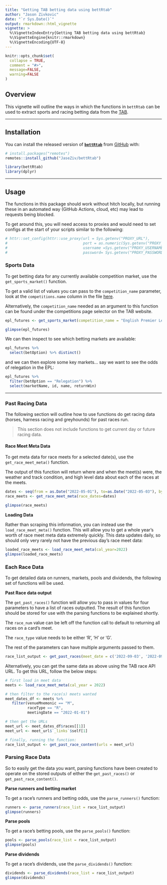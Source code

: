 ```yaml
---
title: "Getting TAB betting data using bettRtab"
author: "Jason Zivkovic"
date: "`r Sys.Date()`"
output: rmarkdown::html_vignette
vignette: >
  %\VignetteIndexEntry{Getting TAB betting data using bettRtab}
  %\VignetteEngine{knitr::rmarkdown}
  %\VignetteEncoding{UTF-8}
---
```


```r
knitr::opts_chunk$set(
  collapse = TRUE,
  comment = "#>",
  message=FALSE,
  warning=FALSE
)
```


## Overview

This vignette will outline the ways in which the functions in `bettRtab` can be used to extract sports and racing betting data from the [TAB](https://www.tab.com.au/).

***

## Installation


You can install the released version of [**```bettRtab```**](https://github.com/JaseZiv/bettRtab/) from [GitHub](https://github.com/JaseZiv/bettRtab) with:

```r
# install.packages("remotes")
remotes::install_github("JaseZiv/bettRtab")
```


```r
library(bettRtab)
library(dplyr)
```


***

## Usage

The functions in this package should work without hitch locally, but running these in an automated way (GitHub Actions, cloud, etc) may lead to requests being blocked.

To get around this, you will need access to proxies and would need to set configs at the start of your scripts similar to the following:

```r
# httr::set_config(httr::use_proxy(url = Sys.getenv("PROXY_URL"),
#                                  port = as.numeric(Sys.getenv("PROXY_PORT")),
#                                  username =Sys.getenv("PROXY_USERNAME"),
#                                  password= Sys.getenv("PROXY_PASSWORD")))


```


### Sports Data

To get betting data for any currently available competition market, use the `get_sports_market()` function. 

To get a valid list of values you can pass to the `competition_name` parameter, look at the `competitions.name` column in the file [here](https://github.com/JaseZiv/Betting-Data/blob/main/data/sports_markets.csv).

Alternatively, the `competition_name` needed as an argument to this function can be found under the competitions page selector on the TAB website.

```r
epl_futures <- get_sports_market(competition_name = "English Premier League Futures")

glimpse(epl_futures)

```

We can then inspect to see which betting markets are available:

```r
epl_futures %>% 
  select(betOption) %>% distinct()
```


and we can then explore some key markets... say we want to see the odds of relegation in the EPL:

```r
epl_futures %>% 
  filter(betOption == "Relegation") %>% 
  select(marketName, id, name, returnWin)
```


***

### Past Racing Data

The following section will outline how to use functions do get racing data (horses, harness racing and greyhounds) for past races run. 

> This section does not include functions to get current day or future racing data.


#### Race Meet Meta Data

To get meta data for race meets for a selected date(s), use the `get_race_meet_meta()` function.

The output of this function will return where and when the meet(s) were, the weather and track condition, and high level data about each of the races at the meets.

```r
dates <- seq(from = as.Date("2022-05-01"), to=as.Date("2022-05-03"), by=1)
race_meets <- get_race_meet_meta(race_dates=dates)

glimpse(race_meets)
```


**Loading Data**

Rather than scraping this information, you can instead use the `load_race_meet_meta()` function. This will allow you to get a whole year's worth of race meet meta data extremely quickly. This data updates daily, so should only very rarely not have the previous day's race meet data:

```r
loaded_race_meets <- load_race_meet_meta(cal_year=2022)
glimpse(loaded_race_meets)
```


### Each Race Data

To get detailed data on runners, markets, pools and dividends, the following set of functions will be used.

**Past Race data output**

The `get_past_races()` function will allow you to pass in values for four parameters to have a list of races outputted. The result of this function should be stored for use with the parsing functions to be explained shortly.

The `race_num` value can be left off the function call to default to returning all races on a card's meet. 

The `race_type` value needs to be either 'R', 'H' or 'G'.

The rest of the parameters can have multiple arguments passed to them.

```r
race_list_output <- get_past_races(meet_date = c('2022-09-03', '2022-09-10'), venue_mnem = 'M', race_type = 'R', race_num = c(8:9))
```


Alternatively, you can get the same data as above using the TAB race API URL. To get this URL, follow the below steps:

```r
# first load in meet data
meets <- load_race_meet_meta(cal_year = 2022)

# then filter to the race(s) meets wanted
meet_dates_df <- meets %>%
   filter(venueMnemonic == "M",
          raceType == "R",
          meetingDate == "2022-01-01")

# then get the URLs
meet_url <- meet_dates_df$races[[1]]
meet_url <- meet_url$`_links`$self[1]

# finally, running the function:
race_list_output <- get_past_race_content(urls = meet_url)
```


### Parsing Race Data

So to easily get the data you want, parsing functions have been created to operate on the stored outputs of either the `get_past_races()` or `get_past_race_content()`.


**Parse runners and betting market**

To get a race's runners and betting odds, use the `parse_runners()` function:

```r
runners <- parse_runners(race_list = race_list_output)
glimpse(runners)
```



**Parse pools**

To get a race's betting pools, use the `parse_pools()` function:

```r
pools <- parse_pools(race_list = race_list_output)
glimpse(pools)
```



**Parse dividends**

To get a race's dividends, use the `parse_dividends()` function:

```r
dividends <- parse_dividends(race_list = race_list_output)
glimpse(dividends)
```





